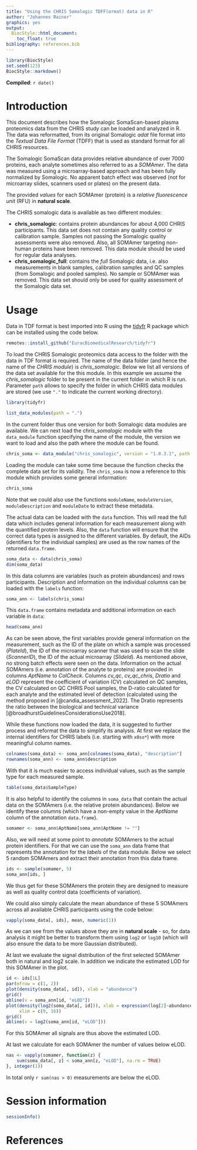 ```yaml
---
title: "Using the CHRIS Somalogic TDFF(ormat) data in R"
author: "Johannes Rainer"
graphics: yes
output:
  BiocStyle::html_document:
    toc_float: true
bibliography: references.bib
---
```


```r
library(BiocStyle)
set.seed(123)
BiocStyle::markdown()
```

**Compiled**: `r date()`

# Introduction

This document describes how the Somalogic SomaScan-based plasma proteomics data
from the CHRIS study can be loaded and analyzed in R. The data was reformatted,
from its original Somalogic *adat* file format into the *Textual Data File
Format* (TDFF) that is used as standard format for all CHRIS resources.

The Somalogic SomaScan data provides relative abundance of over 7000 proteins,
each analyte sometimes also referred to as a *SOMAmer*. The data was measured
using a microarray-based approach and has been fully normalized by Somalogic. No
apparent batch effect was observed (not for microarray slides, scanners used or
plates) on the present data.

The provided *values* for each SOMAmer (protein) is a *relative fluorescence
unit* (RFU) in **natural scale**.

The CHRIS somalogic data is available as two different modules:

- **chris_somalogic**: contains protein abundances for about 4,000 CHRIS
  participants. This data set does not contain any quality control or
  calibration sample. Samples not passing the Somalogic quality assessments were
  also removed. Also, all SOMAmer targeting non-human proteins have been
  removed. This data module should be used for regular data analyses.
- **chris_somalogic_full**: contains the *full* Somalogic data, i.e. also
  measurements in blank samples, calibration samples and QC samples (from
  Somalogic and pooled samples). No sample or SOMAmer was removed. This data
  set should only be used for quality assessment of the Somalogic data set.


# Usage

Data in TDF format is best imported into R using the
[tidyfr](https://github.com/EuracBiomedicalResearch/tidyfr) R package which can
be installed using the code below.

```r
remotes::install_github("EuracBiomedicalResearch/tidyfr")
```

To load the CHRIS Somalogic proteomics data access to the folder with the data
in TDF format is required. The name of the data folder (and hence the name of
the *CHRIS module*) is *chris_somalogic*. Below we list all versions of the data
set available for the this module. In this example we assume the
*chris_somalogic* folder to be present in the current folder in which R is
run. Parameter `path` allows to specify the folder in which CHRIS data modules
are stored (we use `"."` to indicate the current working directory).

```r
library(tidyfr)

list_data_modules(path = ".")
```

In the current folder thus one version for both Somalogic data modules are
available. We can next load the *chris_somalogic* module with the `data_module`
function specifying the name of the module, the version we want to load and also
the path where the module can be found.

```r
chris_soma <- data_module("chris_somalogic", version = "1.0.3.1", path = ".")
```

Loading the module can take some time because the function checks the complete
data set for its validity.  The `chris_soma` is now a reference to this module
which provides some general information:

```r
chris_soma
```

Note that we could also use the functions `moduleName`, `moduleVersion`,
`moduleDescription` and `moduleDate` to extract these metadata.

The actual data can be loaded with the `data` function. This will read the full
data which includes general information for each measurement along with the
quantified protein levels. Also, the `data` function will ensure that the
correct data types is assigned to the different variables. By default, the AIDs
(identifiers for the individual samples) are used as the row names of the
returned `data.frame`.

```r
soma_data <- data(chris_soma)
dim(soma_data)
```

In this data columns are variables (such as protein abundances) and rows
participants. Description and information on the individual columns can be
loaded with the `labels` function:

```r
soma_ann <- labels(chris_soma)
```

This `data.frame` contains metadata and additional information on each variable
in `data`:

```r
head(soma_ann)
```

As can be seen above, the first variables provide general information on the
measurement, such as the ID of the plate on which a sample was processed
(*PlateId*), the ID of the microarray scanner that was used to scan the slide
(*ScannerID*), the ID of the actual microarray (*SlideId*). As mentioned above,
no strong batch effects were seen on the data. Information on the actual
SOMAmers (i.e. annotation of the analyte to proteins) are provided in columns
*AptName* to *ColCheck*. Columns *cv_qc*, *cv_qc_chris*, *Dratio* and *eLOD*
represent the coefficient of variation (CV) calculated on QC samples, the CV
calculated on QC CHRIS Pool samples, the D-ratio calculated for each analyte and
the estimated level of detection (calculated using the method proposed in
[@candia_assessment_2022]. The Dratio represents the ratio between the
biological and technical variance [@broadhurstGuidelinesConsiderationsUse2018].

While these functions now loaded the data, it is suggested to further process
and reformat the data to simplify its analysis. At first we replace the internal
identifiers for CHRIS labels (i.e. starting with `x0so*`) with more meaningful
column names.

```r
colnames(soma_data) <- soma_ann[colnames(soma_data), "description"]
rownames(soma_ann) <- soma_ann$description
```

With that it is much easier to access individual values, such as the sample type
for each measured sample.

```r
table(soma_data$SampleType)
```

It is also helpful to identify the columns in `soma_data` that contain the
actual data on the SOMAmers (i.e. the relative protein abundances). Below we
identify these columns (which have a non-empty value in the *AptName* column of
the annotation `data.frame`).

```r
somamer <- soma_ann$AptName[soma_ann$AptName != ""]
```

Also, we will need at some point to *annotate* SOMAmers to the actual protein
identifiers. For that we can use the `soma_ann` data frame that represents the
annotation for the *labels* of the data module. Below we select 5 random
SOMAmers and extract their annotation from this data frame.

```r
ids <- sample(somamer, 5)
soma_ann[ids, ]
```

We thus get for these SOMAmers the protein they are designed to measure as well
as quality control data (coefficients of variation).

We could also simply calculate the mean abundance of these 5 SOMAmers across all
available CHRIS participants using the code below:

```r
vapply(soma_data[, ids], mean, numeric(1))
```

As we can see from the values above they are in **natural scale** - so, for data
analysis it might be better to transform them using `log2` or `log10` (which
will also ensure the data to be more Gaussian distributed).

At last we evaluate the signal distribution of the first selected SOMAmer both
in natural and log2 scale. In addition we indicate the estimated LOD for this
SOMAmer in the plot.

```r
id <- ids[1L]
par(mfrow = c(1, 2))
plot(density(soma_data[, id]), xlab = "abundance")
grid()
abline(v = soma_ann[id, "eLOD"])
plot(density(log2(soma_data[, id])), xlab = expression(log[2]~abundance),
     xlim = c(9, 16))
grid()
abline(v = log2(soma_ann[id, "eLOD"]))
```

For this SOMAmer all signals are thus above the estimated LOD.

At last we calculate for each SOMAmer the number of values below eLOD.

```r
nas <- vapply(somamer, function(z) {
    sum(soma_data[, z] < soma_ann[z, "eLOD"], na.rm = TRUE)
}, integer(1))
```

In total only `r sum(nas > 0)` measurements are below the eLOD.

# Session information

```r
sessionInfo()
```

# References
